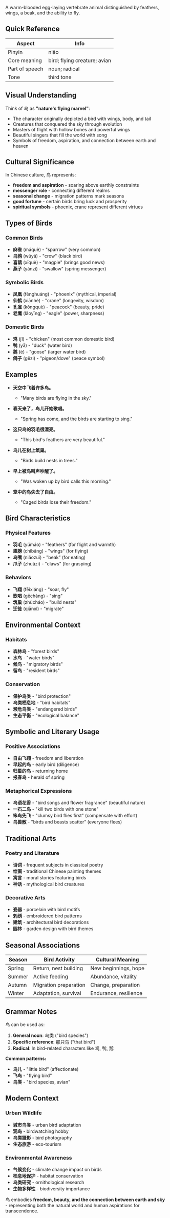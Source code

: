 A warm-blooded egg-laying vertebrate animal distinguished by feathers, wings, a beak, and the
ability to fly.

## Quick Reference

| Aspect         | Info                         |
| -------------- | ---------------------------- |
| Pinyin         | niǎo                         |
| Core meaning   | bird; flying creature; avian |
| Part of speech | noun; radical                |
| Tone           | third tone                   |

## Visual Understanding

Think of 鸟 as **"nature's flying marvel"**:

- The character originally depicted a bird with wings, body, and tail
- Creatures that conquered the sky through evolution
- Masters of flight with hollow bones and powerful wings
- Beautiful singers that fill the world with song
- Symbols of freedom, aspiration, and connection between earth and heaven

## Cultural Significance

In Chinese culture, 鸟 represents:

- **freedom and aspiration** - soaring above earthly constraints
- **messenger role** - connecting different realms
- **seasonal change** - migration patterns mark seasons
- **good fortune** - certain birds bring luck and prosperity
- **spiritual symbols** - phoenix, crane represent different virtues

## Types of Birds

### **Common Birds**

- **麻雀** (máquè) - "sparrow" (very common)
- **乌鸦** (wūyā) - "crow" (black bird)
- **喜鹊** (xǐquè) - "magpie" (brings good news)
- **燕子** (yànzi) - "swallow" (spring messenger)

### **Symbolic Birds**

- **凤凰** (fènghuáng) - "phoenix" (mythical, imperial)
- **仙鹤** (xiānhè) - "crane" (longevity, wisdom)
- **孔雀** (kǒngquè) - "peacock" (beauty, pride)
- **老鹰** (lǎoyīng) - "eagle" (power, sharpness)

### **Domestic Birds**

- **鸡** (jī) - "chicken" (most common domestic bird)
- **鸭** (yā) - "duck" (water bird)
- **鹅** (é) - "goose" (larger water bird)
- **鸽子** (gēzi) - "pigeon/dove" (peace symbol)

## Examples

- **天空中飞着许多鸟。**
  - "Many birds are flying in the sky."

- **春天来了，鸟儿开始歌唱。**
  - "Spring has come, and the birds are starting to sing."

- **这只鸟的羽毛很漂亮。**
  - "This bird's feathers are very beautiful."

- **鸟儿在树上筑巢。**
  - "Birds build nests in trees."

- **早上被鸟叫声吵醒了。**
  - "Was woken up by bird calls this morning."

- **笼中的鸟失去了自由。**
  - "Caged birds lose their freedom."

## Bird Characteristics

### **Physical Features**

- **羽毛** (yǔmáo) - "feathers" (for flight and warmth)
- **翅膀** (chìbǎng) - "wings" (for flying)
- **鸟嘴** (niǎozuǐ) - "beak" (for eating)
- **爪子** (zhuǎzi) - "claws" (for grasping)

### **Behaviors**

- **飞翔** (fēixiáng) - "soar, fly"
- **歌唱** (gēchàng) - "sing"
- **筑巢** (zhùcháo) - "build nests"
- **迁徙** (qiānxǐ) - "migrate"

## Environmental Context

### **Habitats**

- **森林鸟** - "forest birds"
- **水鸟** - "water birds"
- **候鸟** - "migratory birds"
- **留鸟** - "resident birds"

### **Conservation**

- **保护鸟类** - "bird protection"
- **鸟类栖息地** - "bird habitats"
- **濒危鸟类** - "endangered birds"
- **生态平衡** - "ecological balance"

## Symbolic and Literary Usage

### **Positive Associations**

- **自由飞翔** - freedom and liberation
- **早起的鸟** - early bird (diligence)
- **归巢的鸟** - returning home
- **报春鸟** - herald of spring

### **Metaphorical Expressions**

- **鸟语花香** - "bird songs and flower fragrance" (beautiful nature)
- **一石二鸟** - "kill two birds with one stone"
- **笨鸟先飞** - "clumsy bird flies first" (compensate with effort)
- **鸟兽散** - "birds and beasts scatter" (everyone flees)

## Traditional Arts

### **Poetry and Literature**

- **诗词** - frequent subjects in classical poetry
- **绘画** - traditional Chinese painting themes
- **寓言** - moral stories featuring birds
- **神话** - mythological bird creatures

### **Decorative Arts**

- **瓷器** - porcelain with bird motifs
- **刺绣** - embroidered bird patterns
- **建筑** - architectural bird decorations
- **园林** - garden design with bird themes

## Seasonal Associations

| Season | Bird Activity         | Cultural Meaning      |
| ------ | --------------------- | --------------------- |
| Spring | Return, nest building | New beginnings, hope  |
| Summer | Active feeding        | Abundance, vitality   |
| Autumn | Migration preparation | Change, preparation   |
| Winter | Adaptation, survival  | Endurance, resilience |

## Grammar Notes

鸟 can be used as:

1. **General noun**: 鸟类 ("bird species")
2. **Specific reference**: 那只鸟 ("that bird")
3. **Radical**: In bird-related characters like 鸡, 鸭, 鹅

**Common patterns:**

- **鸟儿** - "little bird" (affectionate)
- **飞鸟** - "flying bird"
- **鸟类** - "bird species, avian"

## Modern Context

### **Urban Wildlife**

- **城市鸟类** - urban bird adaptation
- **观鸟** - birdwatching hobby
- **鸟类摄影** - bird photography
- **生态旅游** - eco-tourism

### **Environmental Awareness**

- **气候变化** - climate change impact on birds
- **栖息地保护** - habitat conservation
- **鸟类研究** - ornithological research
- **生物多样性** - biodiversity importance

鸟 embodies **freedom, beauty, and the connection between earth and sky** - representing both the
natural world and human aspirations for transcendence.
